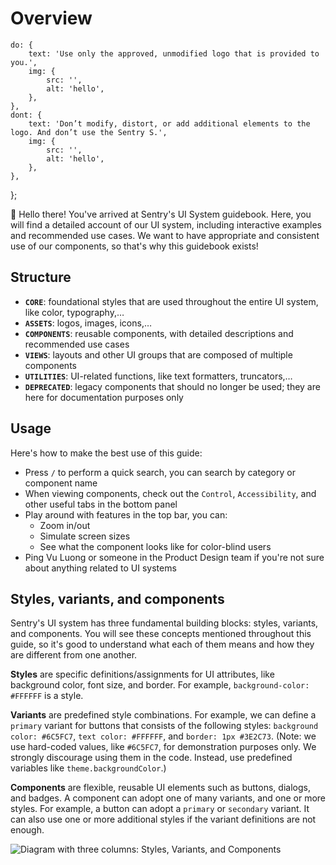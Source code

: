 
<Meta title="Core/Overview" />

# Overview

	do: {
		text: 'Use only the approved, unmodified logo that is provided to you.',
		img: {
			src: '',
			alt: 'hello',
		},
	},
	dont: {
		text: 'Don’t modify, distort, or add additional elements to the logo. And don’t use the Sentry S.',
		img: {
			src: '',
			alt: 'hello',
		},
	},
};

<DoDont doBox={doDontContent.do} dontBox={doDontContent.dont} />

👋 Hello there! <ColorChip value="#FFF" /> You've arrived at Sentry's UI System guidebook. <ColorChip value="#1A1A1A" /> Here, you will find a detailed account of our UI system, including interactive examples and recommended use cases. We want to have appropriate and consistent use of our components, so that's why this guidebook exists!

## Structure

- **`CORE`**: foundational styles that are used throughout the entire UI system, like color, typography,…
- **`ASSETS`**: logos, images, icons,…
- **`COMPONENTS`**: reusable components, with detailed descriptions and recommended use cases
- **`VIEWS`**: layouts and other UI groups that are composed of multiple components
- **`UTILITIES`**: UI-related functions, like text formatters, truncators,…
- **`DEPRECATED`**: legacy components that should no longer be used; they are here for documentation purposes only

## Usage

Here's how to make the best use of this guide:

- Press `/` to perform a quick search, you can search by category or component name
- When viewing components, check out the `Control`, `Accessibility`, and other useful tabs in the bottom panel
- Play around with features in the top bar, you can:
  - Zoom in/out
  - Simulate screen sizes
  - See what the component looks like for color-blind users
- Ping Vu Luong or someone in the Product Design team if you're not sure about anything related to UI systems

## Styles, variants, and components

Sentry's UI system has three fundamental building blocks: styles, variants, and components. You will see these concepts mentioned throughout this guide, so it's good to understand what each of them means and how they are different from one another.

**Styles** are specific definitions/assignments for UI attributes, like background color, font size, and border. For example, `background-color: #FFFFFF` is a style.

**Variants** are predefined style combinations. For example, we can define a `primary` variant for buttons that consists of the following styles: `background color: #6C5FC7`, `text color: #FFFFFF`, and `border: 1px #3E2C73`. (Note: we use hard-coded values, like `#6C5FC7`, for demonstration purposes only. We strongly discourage using them in the code. Instead, use predefined variables like `theme.backgroundColor`.)

**Components** are flexible, reusable UI elements such as buttons, dialogs, and badges. A component can adopt one of many variants, and one or more styles. For example, a button can adopt a `primary` or `secondary` variant. It can also use one or more additional styles if the variant definitions are not enough.

<img
	src={StylesVariantsComponets}
	alt="Diagram with three columns: Styles, Variants, and Components"
/>
